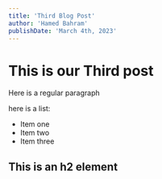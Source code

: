 ```yaml
---
title: 'Third Blog Post'
author: 'Hamed Bahram'
publishDate: 'March 4th, 2023'
---
```


# This is our Third post

Here is a regular paragraph

here is a list:

- Item one
- Item two
- Item three

## This is an h2 element
